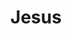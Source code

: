 ---
title: "Jesus"
subtitle: ""
creator: ""
categories: ["cds"]
featuredImage: "../src/assets/images/item/cds/DSC02996-8.png"
views: ["../src/assets/images/item/cds/DSC02996-8.png"]
nextItem: []
---